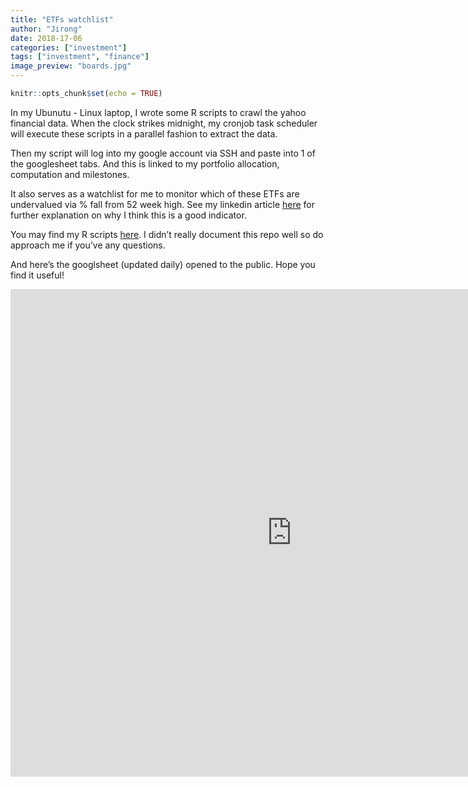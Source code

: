 ```yaml
---
title: "ETFs watchlist"
author: "Jirong"
date: 2018-17-06
categories: ["investment"]
tags: ["investment", "finance"]
image_preview: "boards.jpg"
---
```


```r
knitr::opts_chunk$set(echo = TRUE)
```

In my Ubunutu - Linux laptop, I wrote some R scripts to crawl the yahoo financial data. When the clock strikes midnight, my cronjob task scheduler will execute these scripts in a parallel fashion to extract the data.

Then my script will log into my google account via SSH and paste into 1 of the googlesheet tabs. And this is linked to my portfolio allocation, computation and milestones.

It also serves as a watchlist for me to monitor which of these ETFs are undervalued via % fall from 52 week high. See my linkedin article <a href="https://www.linkedin.com/pulse/investment-compass-our-volatile-times-jirong-huang/">here</a> for further explanation on why I think this is a good indicator.

You may find my R scripts <a href="https://github.com/jironghuang/personal-finance">here</a>. I didn't really document this repo well so do approach me if you've any questions.

And here's the googlsheet (updated daily) opened to the public. Hope you find it useful!

<iframe src="https://docs.google.com/spreadsheets/d/e/2PACX-1vQtSJfzakpUWRkryIoXaqJm7szd-g6R1SHr-aAXAlHNOFEDXYGhCBNC9UeYEYv8cYf8krgsS6LPpED9/pubhtml?gid=0&single=true" width="900" height="780" style="border: none;"></iframe>


